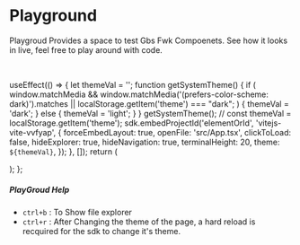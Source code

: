 # Playground

Playgroud Provides a space to test Gbs Fwk Compoenets. See how it looks in live, feel free to play around with code.

<br />


  useEffect(() => {
    let themeVal = '';
    function getSystemTheme() {
      if (
        window.matchMedia &&
        window.matchMedia('(prefers-color-scheme: dark)').matches || localStorage.getItem('theme') === "dark";
      ) {
        themeVal = 'dark';
      } else {
        themeVal = 'light';
      }
    }
    getSystemTheme();
    // const themeVal = localStorage.getItem('theme');
    sdk.embedProjectId('elementOrId', 'vitejs-vite-vvfyap', {
      forceEmbedLayout: true,
      openFile: 'src/App.tsx',
      clickToLoad: false,
      hideExplorer: true,
      hideNavigation: true,
      terminalHeight: 20,
      theme: `${themeVal}`,
    });
  }, []);
  return (
    <div>
      <div id="elementOrId" className={styles.elementOrId}></div>
    </div>
  );
};

<GridLive />

##### PlayGroud Help

- `ctrl+b` : To Show file explorer
- `ctrl+r` : After Changing the theme of the page, a hard reload is recquired for the sdk to change it's theme.

